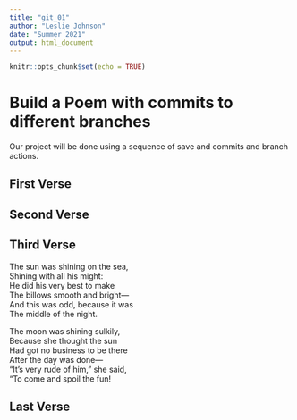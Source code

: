 ```yaml
---
title: "git_01"
author: "Leslie Johnson"
date: "Summer 2021"
output: html_document
---
```


```r
knitr::opts_chunk$set(echo = TRUE)
```
# Build a Poem with commits to different branches
Our project will be done using a sequence of save and commits and branch actions.
<!-- Do not modify or change any text in "!--" bracketed areas such as this --- these are instructions to
you, if you change any of this the git program will notice it and compromise your git merging strategy !-->

## First Verse 
<!--Put the first five lines of a poem by Lewis Carrol in this section!-->

## Second Verse
<!--Put the first five lines of a poem by Robert Frost here!-->

## Third Verse
<!--Put the first two verses of The Walrus and the Carpenter here!-->

The sun was shining on the sea,    
Shining with all his might:    
He did his very best to make    
The billows smooth and bright—    
And this was odd, because it was    
The middle of the night.    

The moon was shining sulkily,    
Because she thought the sun    
Had got no business to be there    
After the day was done—    
“It’s very rude of him,” she said,    
“To come and spoil the fun!    

## Last Verse
<!--Put a short poem of your choice 8-20 lines,here!-->
